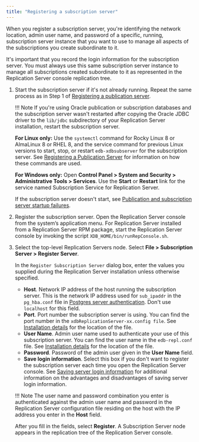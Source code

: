 ```yaml
---
title: "Registering a subscription server"
---
```


<div id="registering_subscription_server" class="registered_link"></div>

When you register a subscription server, you're identifying the network location, admin user name, and password of a specific, running, subscription server instance that you want to use to manage all aspects of the subscriptions you create subordinate to it.

It's important that you record the login information for the subscription server. You must always use this same subscription server instance to manage all subscriptions created subordinate to it as represented in the Replication Server console replication tree.

1. Start the subscription server if it's not already running. Repeat the same process as in Step 1 of [Registering a publication server](../02_creating_publication/01_registering_publication_server/#registering_publication_server).

   !!! Note
       If you're using Oracle publication or subscription databases and the subscription server wasn't restarted after copying the Oracle JDBC driver to the `lib/jdbc` subdirectory of your Replication Server installation, restart the subscription server.

   **For Linux only:** Use the `systemctl` command for Rocky Linux 8 or AlmaLinux 8 or RHEL 8, and the service command for previous Linux versions to start, stop, or restart `edb-xdbsubserver` for the subscription server. See [Registering a Publication Server](../02_creating_publication/01_registering_publication_server/#registering_publication_server) for information on how these commands are used.

   **For Windows only:** Open **Control Panel > System and Security > Administrative Tools > Services**. Use the **Start** or **Restart** link for the service named Subscription Service for Replication Server.

   If the subscription server doesn't start, see [Publication and subscription server startup failures](../../10_appendix/02_resolving_problems/02_where_to_look_for_errors/#pub_and_sub_startup_failures).

1. Register the subscription server. Open the Replication Server console from the system’s application menu. For Replication Server installed from a Replication Server RPM package, start the Replication Server console by invoking the script `XDB_HOME/bin/runRepConsole.sh`.

1. Select the top-level Replication Servers node. Select **File > Subscription Server > Register Server**. 

   In the `Register Subscription Server` dialog box, enter the values you supplied during the Replication Server installation unless otherwise specified.

   -   **Host**. Network IP address of the host running the subscription server. This is the network IP address used for `sub_ipaddr` in the `pg_hba.conf` file in [Postgres server authentication](../01_prerequisites/06_verifying_host_accessibility/#postgres_server_auth). Don't use `localhost` for this field.
   -   **Port**. Port number the subscription server is using. You can find the port number in the `xdbReplicationServer-xx.config file`. See [Installation details](/eprs/7/installing/installation_details) for the location of the file.
   -   **User Name**. Admin user name used to authenticate your use of this subscription server. You can find the user name in the `edb-repl.conf` file. See [Installation details](/eprs/7/installing/installation_details) for the location of the file.
   -   **Password**. Password of the admin user given in the **User Name** field.
   -   **Save login information**. Select this box if you don't want to register the subscription server each time you open the Replication Server console. See [Saving server login information](../../04_intro_xdb_console/#saving_server_login_info) for additional information on the advantages and disadvantages of saving server login information.

   !!! Note
       The user name and password combination you enter is authenticated against the admin user name and password in the Replication Server configuration file residing on the host with the IP address you enter in the **Host** field.

   After you fill in the fields, select **Register**. A Subscription Server node appears in the replication tree of the Replication Server console.